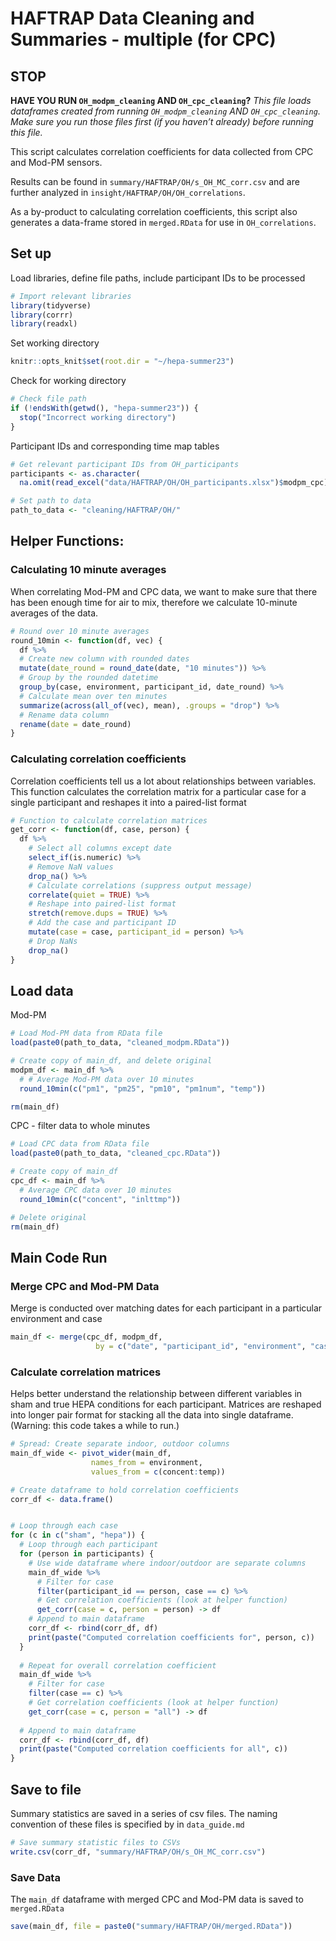 # HAFTRAP Data Cleaning and Summaries - multiple (for CPC)

## STOP

**HAVE YOU RUN `OH_modpm_cleaning` AND `OH_cpc_cleaning`?**
*This file loads dataframes created from running `OH_modpm_cleaning` AND `OH_cpc_cleaning`. Make sure you run those files first (if you haven't already) before running this file.*

This script calculates correlation coefficients for data collected from CPC and Mod-PM sensors. 

Results can be found in `summary/HAFTRAP/OH/s_OH_MC_corr.csv` and are further analyzed in `insight/HAFTRAP/OH/OH_correlations`.

As a by-product to calculating correlation coefficients, this script also generates a data-frame stored in `merged.RData` for use in `OH_correlations`.

## Set up
Load libraries, define file paths, include participant IDs to be processed
```r
# Import relevant libraries
library(tidyverse)
library(corrr)
library(readxl)
```

Set working directory
```r
knitr::opts_knit$set(root.dir = "~/hepa-summer23")
```

Check for working directory
```r
# Check file path
if (!endsWith(getwd(), "hepa-summer23")) {
  stop("Incorrect working directory")
}
```

Participant IDs and corresponding time map tables
```r
# Get relevant participant IDs from OH_participants
participants <- as.character(
  na.omit(read_excel("data/HAFTRAP/OH/OH_participants.xlsx")$modpm_cpc))

# Set path to data
path_to_data <- "cleaning/HAFTRAP/OH/"
```


## Helper Functions:
### Calculating 10 minute averages
When correlating Mod-PM and CPC data, we want to make sure that there has been enough time for air to mix, therefore we calculate 10-minute averages of the data.
```r
# Round over 10 minute averages
round_10min <- function(df, vec) {
  df %>%
  # Create new column with rounded dates
  mutate(date_round = round_date(date, "10 minutes")) %>%
  # Group by the rounded datetime
  group_by(case, environment, participant_id, date_round) %>%
  # Calculate mean over ten minutes
  summarize(across(all_of(vec), mean), .groups = "drop") %>%
  # Rename data column
  rename(date = date_round)
}
```

### Calculating correlation coefficients
Correlation coefficients tell us a lot about relationships between variables. This function calculates the correlation matrix for a particular case for a single participant and reshapes it into a paired-list format
```r
# Function to calculate correlation matrices
get_corr <- function(df, case, person) {
  df %>%
    # Select all columns except date
    select_if(is.numeric) %>%
    # Remove NaN values
    drop_na() %>%
    # Calculate correlations (suppress output message)
    correlate(quiet = TRUE) %>%
    # Reshape into paired-list format
    stretch(remove.dups = TRUE) %>%
    # Add the case and participant ID
    mutate(case = case, participant_id = person) %>%
    # Drop NaNs
    drop_na()
}
```

## Load data

Mod-PM
```r
# Load Mod-PM data from RData file
load(paste0(path_to_data, "cleaned_modpm.RData"))

# Create copy of main_df, and delete original
modpm_df <- main_df %>%
  # # Average Mod-PM data over 10 minutes
  round_10min(c("pm1", "pm25", "pm10", "pm1num", "temp"))

rm(main_df)
```

CPC - filter data to whole minutes
```r
# Load CPC data from RData file
load(paste0(path_to_data, "cleaned_cpc.RData"))

# Create copy of main_df
cpc_df <- main_df %>%
  # Average CPC data over 10 minutes
  round_10min(c("concent", "inlttmp"))

# Delete original
rm(main_df)
```



## Main Code Run

### Merge CPC and Mod-PM Data
Merge is conducted over matching dates for each participant in a particular environment and case
```r
main_df <- merge(cpc_df, modpm_df, 
                   by = c("date", "participant_id", "environment", "case"))
```

### Calculate correlation matrices
Helps better understand the relationship between different variables in sham and true HEPA conditions for each participant. Matrices are reshaped into longer pair format for stacking all the data into single dataframe. (Warning: this code takes a while to run.)

```r
# Spread: Create separate indoor, outdoor columns
main_df_wide <- pivot_wider(main_df,
                  names_from = environment,
                  values_from = c(concent:temp))

# Create dataframe to hold correlation coefficients
corr_df <- data.frame()


# Loop through each case
for (c in c("sham", "hepa")) {
  # Loop through each participant
  for (person in participants) {
    # Use wide dataframe where indoor/outdoor are separate columns
    main_df_wide %>%
      # Filter for case
      filter(participant_id == person, case == c) %>%
      # Get correlation coefficients (look at helper function)
      get_corr(case = c, person = person) -> df
    # Append to main dataframe
    corr_df <- rbind(corr_df, df)
    print(paste("Computed correlation coefficients for", person, c))
  }
  
  # Repeat for overall correlation coefficient
  main_df_wide %>%
    # Filter for case
    filter(case == c) %>%
    # Get correlation coefficients (look at helper function)
    get_corr(case = c, person = "all") -> df
  
  # Append to main dataframe
  corr_df <- rbind(corr_df, df)
  print(paste("Computed correlation coefficients for all", c))
}

```

## Save to file
Summary statistics are saved in a series of csv files. The naming convention of these files is specified by in `data_guide.md`
```r
# Save summary statistic files to CSVs
write.csv(corr_df, "summary/HAFTRAP/OH/s_OH_MC_corr.csv")
```

### Save Data
The `main_df` dataframe with merged CPC and Mod-PM data is saved to `merged.RData`
```r
save(main_df, file = paste0("summary/HAFTRAP/OH/merged.RData"))
```